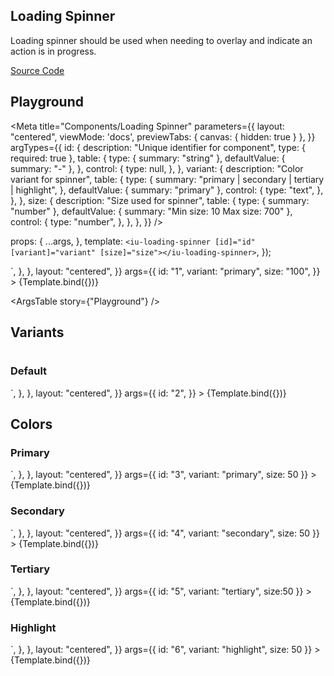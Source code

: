 

## Loading Spinner

Loading spinner should be used when needing to overlay and indicate an action is in progress.

[Source Code](https://github.com/chemscn/instant-ui/tree/main/projects/instant-ui-library/src/lib/loading-spinner/loading-spinner)

## Playground

<Meta
  title="Components/Loading Spinner"
  parameters={{
    layout: "centered",
    viewMode: 'docs',
    previewTabs: {
      canvas: { hidden: true }
     },
  }}
  argTypes={{
    id: {
      description: "Unique identifier for component",
      type: { required: true },
      table: {
        type: { summary: "string" },
        defaultValue: { summary: "-" },
      },
      control: {
        type: null,
      },
    },
    variant: {
      description: "Color variant for spinner",
      table: {
        type: {
          summary: "primary | secondary | tertiary | highlight",
        },
        defaultValue: { summary: "primary" },
        control: {
          type: "text",
        },
      },
    },
    size: {
      description: "Size used for spinner",
      table: {
        type: { summary: "number" },
        defaultValue: { summary: "Min size: 10 Max size: 700" },
        control: {
          type: "number",
        },
      },
    },
  }}
/>

  props: {
    ...args,
  },
  template: `
   <iu-loading-spinner
   [id]="id"
   [variant]="variant"
   [size]="size"></iu-loading-spinner>
  `,
});

<Canvas>
  <Story
    name="Playground"
    decorators={[
      moduleMetadata({
        declarations: [LoadingSpinnerComponent, InstantUiLibraryComponent],
        imports: [CommonModule],
      }),
      componentWrapperDecorator(InstantUiLibraryComponent),
    ]}
    parameters={{
      docs: {
        source: {
          code: `<iu-loading-spinner [size]="size" [variant]="variant" id="1"></iu-loading-spinner>`,
        },
      },
      layout: "centered",
    }}
    args={{
      id: "1",
      variant: "primary",
      size: "100",
    }}
  >
    {Template.bind({})}
  </Story>
</Canvas>

<ArgsTable story={"Playground"} />

## Variants

#

### Default

<Canvas>
  <Story
    name="Default"
    decorators={[
      moduleMetadata({
        declarations: [LoadingSpinnerComponent, InstantUiLibraryComponent],
        imports: [CommonModule],
      }),
      componentWrapperDecorator(InstantUiLibraryComponent),
    ]}
    parameters={{
      docs: {
        source: {
          code: `<iu-loading-spinner id="1"></iu-loading-spinner>`,
        },
      },
      layout: "centered",
    }}
    args={{
      id: "2",
    }}
  >
    {Template.bind({})}
  </Story>
</Canvas>

## Colors

### Primary

<Canvas>
  <Story
    name="Primary"
    decorators={[
      moduleMetadata({
        declarations: [LoadingSpinnerComponent, InstantUiLibraryComponent],
        imports: [CommonModule],
      }),
      componentWrapperDecorator(InstantUiLibraryComponent),
    ]}
    parameters={{
      docs: {
        source: {
          code: `<iu-loading-spinner variant="primary" id="1" [size]="50"></iu-loading-spinner>`,
        },
      },
      layout: "centered",
    }}
    args={{
      id: "3",
      variant: "primary",
      size: 50
    }}
  >
    {Template.bind({})}
  </Story>
</Canvas>

### Secondary

<Canvas>
  <Story
    name="Secondary"
    decorators={[
      moduleMetadata({
        declarations: [LoadingSpinnerComponent, InstantUiLibraryComponent],
        imports: [CommonModule],
      }),
      componentWrapperDecorator(InstantUiLibraryComponent),
    ]}
    parameters={{
      docs: {
        source: {
          code: `<iu-loading-spinner variant="secondary" id="1" [size]="50"></iu-loading-spinner>`,
        },
      },
      layout: "centered",
    }}
    args={{
      id: "4",
      variant: "secondary",
      size: 50
    }}
  >
    {Template.bind({})}
  </Story>
</Canvas>

### Tertiary

<Canvas>
  <Story
    name="Tertiary"
    decorators={[
      moduleMetadata({
        declarations: [LoadingSpinnerComponent, InstantUiLibraryComponent],
        imports: [CommonModule],
      }),
      componentWrapperDecorator(InstantUiLibraryComponent),
    ]}
    parameters={{
      docs: {
        source: {
          code: `<iu-loading-spinner variant="tertiary" id="1" [size]="50"></iu-loading-spinner>`,
        },
      },
      layout: "centered",
    }}
    args={{
      id: "5",
      variant: "tertiary",
      size:50
    }}
  >
    {Template.bind({})}
  </Story>
</Canvas>

### Highlight

<Canvas>
  <Story
    name="Highlight"
    decorators={[
      moduleMetadata({
        declarations: [LoadingSpinnerComponent, InstantUiLibraryComponent],
        imports: [CommonModule],
      }),
      componentWrapperDecorator(InstantUiLibraryComponent),
    ]}
    parameters={{
      docs: {
        source: {
          code: `<iu-loading-spinner variant="highlight" id="1" [size]="50"></iu-loading-spinner>`,
        },
      },
      layout: "centered",
    }}
    args={{
      id: "6",
      variant: "highlight",
      size: 50
    }}
  >
    {Template.bind({})}
  </Story>
</Canvas>

